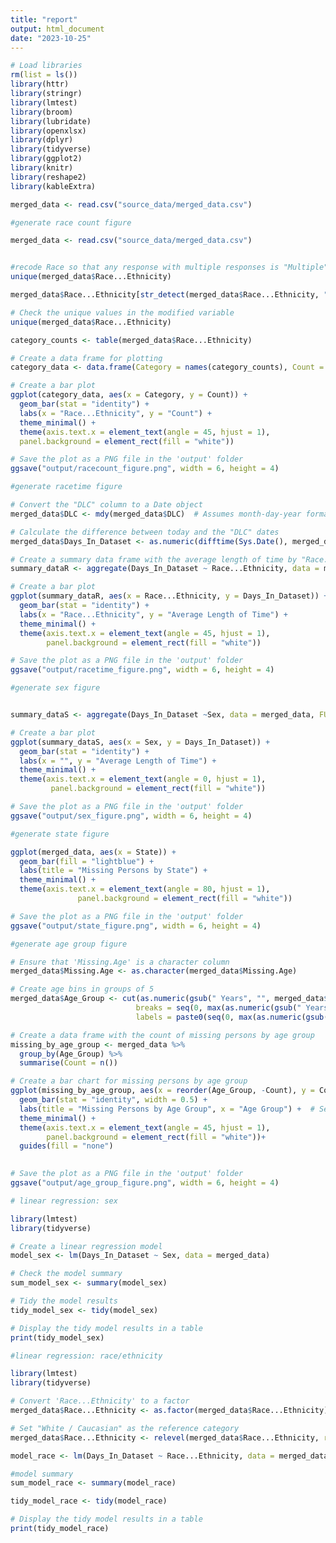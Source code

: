 ```yaml
---
title: "report"
output: html_document
date: "2023-10-25"
---
```


```r

# Load libraries
rm(list = ls())
library(httr)
library(stringr)
library(lmtest)
library(broom)
library(lubridate)
library(openxlsx)
library(dplyr)
library(tidyverse)
library(ggplot2)
library(knitr)
library(reshape2)
library(kableExtra)

merged_data <- read.csv("source_data/merged_data.csv")

```

```r
#generate race count figure

merged_data <- read.csv("source_data/merged_data.csv")


#recode Race so that any response with multiple responses is "Multiple"
unique(merged_data$Race...Ethnicity)

merged_data$Race...Ethnicity[str_detect(merged_data$Race...Ethnicity, ",")] = "Multiple"

# Check the unique values in the modified variable
unique(merged_data$Race...Ethnicity)

category_counts <- table(merged_data$Race...Ethnicity)

# Create a data frame for plotting
category_data <- data.frame(Category = names(category_counts), Count = as.numeric(category_counts))

# Create a bar plot
ggplot(category_data, aes(x = Category, y = Count)) +
  geom_bar(stat = "identity") +
  labs(x = "Race...Ethnicity", y = "Count") +
  theme_minimal() +
  theme(axis.text.x = element_text(angle = 45, hjust = 1),
  panel.background = element_rect(fill = "white"))

# Save the plot as a PNG file in the 'output' folder 
ggsave("output/racecount_figure.png", width = 6, height = 4)


```

```r
#generate racetime figure

# Convert the "DLC" column to a Date object
merged_data$DLC <- mdy(merged_data$DLC)  # Assumes month-day-year format, adjust if needed

# Calculate the difference between today and the "DLC" dates
merged_data$Days_In_Dataset <- as.numeric(difftime(Sys.Date(), merged_data$DLC, units = "days"))

# Create a summary data frame with the average length of time by "Race...Ethnicity"
summary_dataR <- aggregate(Days_In_Dataset ~ Race...Ethnicity, data = merged_data, FUN = mean)

# Create a bar plot
ggplot(summary_dataR, aes(x = Race...Ethnicity, y = Days_In_Dataset)) +
  geom_bar(stat = "identity") +
  labs(x = "Race...Ethnicity", y = "Average Length of Time") +
  theme_minimal() +
  theme(axis.text.x = element_text(angle = 45, hjust = 1),
        panel.background = element_rect(fill = "white"))

# Save the plot as a PNG file in the 'output' folder 
ggsave("output/racetime_figure.png", width = 6, height = 4)

```

```r
#generate sex figure


summary_dataS <- aggregate(Days_In_Dataset ~Sex, data = merged_data, FUN = mean)

# Create a bar plot
ggplot(summary_dataS, aes(x = Sex, y = Days_In_Dataset)) +
  geom_bar(stat = "identity") +
  labs(x = "", y = "Average Length of Time") +
  theme_minimal() +
  theme(axis.text.x = element_text(angle = 0, hjust = 1),
         panel.background = element_rect(fill = "white"))

# Save the plot as a PNG file in the 'output' folder 
ggsave("output/sex_figure.png", width = 6, height = 4)

```






```r

#generate state figure

ggplot(merged_data, aes(x = State)) +
  geom_bar(fill = "lightblue") +
  labs(title = "Missing Persons by State") +
  theme_minimal() +
  theme(axis.text.x = element_text(angle = 80, hjust = 1),
               panel.background = element_rect(fill = "white"))

# Save the plot as a PNG file in the 'output' folder 
ggsave("output/state_figure.png", width = 6, height = 4)


```


```r
#generate age group figure

# Ensure that 'Missing.Age' is a character column
merged_data$Missing.Age <- as.character(merged_data$Missing.Age)

# Create age bins in groups of 5
merged_data$Age_Group <- cut(as.numeric(gsub(" Years", "", merged_data$Missing.Age)), 
                            breaks = seq(0, max(as.numeric(gsub(" Years", "", merged_data$Missing.Age)), na.rm = TRUE) + 5, by = 5),
                            labels = paste0(seq(0, max(as.numeric(gsub(" Years", "", merged_data$Missing.Age)), na.rm = TRUE), by = 5), "-", seq(4, max(as.numeric(gsub(" Years", "", merged_data$Missing.Age)), na.rm = TRUE) + 4, by = 5)))

# Create a data frame with the count of missing persons by age group
missing_by_age_group <- merged_data %>%
  group_by(Age_Group) %>%
  summarise(Count = n())

# Create a bar chart for missing persons by age group
ggplot(missing_by_age_group, aes(x = reorder(Age_Group, -Count), y = Count, fill = Age_Group)) +
  geom_bar(stat = "identity", width = 0.5) +
  labs(title = "Missing Persons by Age Group", x = "Age Group") +  # Set x-axis label
  theme_minimal() +
  theme(axis.text.x = element_text(angle = 45, hjust = 1),
        panel.background = element_rect(fill = "white"))+
  guides(fill = "none")  
             

# Save the plot as a PNG file in the 'output' folder 
ggsave("output/age_group_figure.png", width = 6, height = 4)

```


```r
# linear regression: sex

library(lmtest)
library(tidyverse)

# Create a linear regression model
model_sex <- lm(Days_In_Dataset ~ Sex, data = merged_data)

# Check the model summary
sum_model_sex <- summary(model_sex)

# Tidy the model results
tidy_model_sex <- tidy(model_sex)

# Display the tidy model results in a table
print(tidy_model_sex)

```

```r
#linear regression: race/ethnicity

library(lmtest)
library(tidyverse)

# Convert 'Race...Ethnicity' to a factor
merged_data$Race...Ethnicity <- as.factor(merged_data$Race...Ethnicity)

# Set "White / Caucasian" as the reference category
merged_data$Race...Ethnicity <- relevel(merged_data$Race...Ethnicity, ref = "White / Caucasian")

model_race <- lm(Days_In_Dataset ~ Race...Ethnicity, data = merged_data)

#model summary
sum_model_race <- summary(model_race)

tidy_model_race <- tidy(model_race)

# Display the tidy model results in a table
print(tidy_model_race)
```

